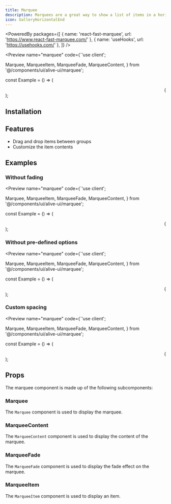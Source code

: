 ```yaml
---
title: Marquee
description: Marquees are a great way to show a list of items in a horizontal scrolling motion.
icon: GalleryHorizontalEnd
---
```


<PoweredBy packages={[
  { name: 'react-fast-marquee', url: 'https://www.react-fast-marquee.com/' },
  { name: 'useHooks', url: 'https://usehooks.com/' },
]} />

<Preview name="marquee" code={`'use client';

  Marquee,
  MarqueeItem,
  MarqueeFade,
  MarqueeContent,
} from '@/components/ui/alive-ui/marquee';

const Example = () => (
  <div className="h-screen w-full flex items-center justify-center">
    <Marquee>
      <MarqueeFade side="left" />
      <MarqueeFade side="right" />
      <MarqueeContent>
        {new Array(10).fill(null).map((_, index) => (
          <MarqueeItem key={index} className="w-32 h-32">
            <img
              src={\`https://placehold.co/128x128?random=\${index}\`}
              alt={\`Image \${index}\`}
              className="rounded-full overflow-hidden"
            />
          </MarqueeItem>
        ))}
      </MarqueeContent>
    </Marquee>
  </div>
);


## Installation

<Installer packageName="marquee" />

## Features

- Drag and drop items between groups
- Customize the item contents

## Examples

### Without fading

<Preview name="marquee" code={`'use client';

  Marquee,
  MarqueeItem,
  MarqueeFade,
  MarqueeContent,
} from '@/components/ui/alive-ui/marquee';

const Example = () => (
  <div className="py-4">
    <Marquee>
      <MarqueeContent>
        {new Array(10).fill(null).map((_, index) => (
          <MarqueeItem key={index} className="w-16 h-16">
            <img
              src={\`https://placehold.co/64x64?random=\${index}\`}
              alt={\`Image \${index}\`}
              className="rounded-full overflow-hidden"
            />
          </MarqueeItem>
        ))}
      </MarqueeContent>
    </Marquee>
  </div>
);


### Without pre-defined options

<Preview name="marquee" code={`'use client';

  Marquee,
  MarqueeItem,
  MarqueeFade,
  MarqueeContent,
} from '@/components/ui/alive-ui/marquee';

const Example = () => (
  <div className="py-4">
    <Marquee>
      <MarqueeFade side="left" />
      <MarqueeFade side="right" />
      <MarqueeContent loop={1} autoFill={false} pauseOnHover={false}>
        {new Array(10).fill(null).map((_, index) => (
          <MarqueeItem key={index} className="w-16 h-16">
            <img
              src={\`https://placehold.co/64x64?random=\${index}\`}
              alt={\`Image \${index}\`}
              className="rounded-full overflow-hidden"
            />
          </MarqueeItem>
        ))}
      </MarqueeContent>
    </Marquee>
  </div>
);


### Custom spacing

<Preview name="marquee" code={`'use client';

  Marquee,
  MarqueeItem,
  MarqueeFade,
  MarqueeContent,
} from '@/components/ui/alive-ui/marquee';

const Example = () => (
  <div className="py-4">
    <Marquee>
      <MarqueeFade side="left" />
      <MarqueeFade side="right" />
      <MarqueeContent>
        {new Array(10).fill(null).map((_, index) => (
          <MarqueeItem key={index} className="w-16 h-16 -mx-2">
            <img
              src={\`https://placehold.co/64x64?random=\${index}\`}
              alt={\`Image \${index}\`}
              className="rounded-full overflow-hidden ring-2 ring-background"
            />
          </MarqueeItem>
        ))}
      </MarqueeContent>
    </Marquee>
  </div>
);


## Props

The marquee component is made up of the following subcomponents:

### Marquee

The `Marquee` component is used to display the marquee.

<AutoTypeTable path="node_modules/@repo/marquee/index.tsx" name="MarqueeProps" />

### MarqueeContent

The `MarqueeContent` component is used to display the content of the marquee.

<AutoTypeTable path="node_modules/@repo/marquee/index.tsx" name="MarqueeContentProps" />

### MarqueeFade

The `MarqueeFade` component is used to display the fade effect on the marquee.

<AutoTypeTable path="node_modules/@repo/marquee/index.tsx" name="MarqueeFadeProps" />

### MarqueeItem

The `MarqueeItem` component is used to display an item.

<AutoTypeTable path="node_modules/@repo/marquee/index.tsx" name="MarqueeItemProps" />
